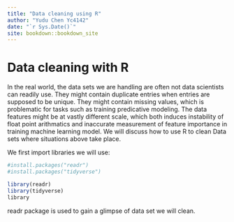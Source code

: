 ```yaml
--- 
title: "Data cleaning using R"
author: "Yudu Chen Yc4142"
date: "`r Sys.Date()`"
site: bookdown::bookdown_site
---
```


# Data cleaning with R
In the real world, the data sets we are handling are often not data scientists can readily use. They might contain duplicate entries when entries are supposed to be unique. They might contain missing values, which is problematic for tasks such as training predicative modeling. The data features might be at vastly different scale, which both induces instability of float point arithmatics and inaccurate measurement of feature importance in training machine learning model. We will discuss how to use R to clean Data sets where situations above take place. 

We first import libraries we will use:

```r
#install.packages("readr")
#install.packages("tidyverse")
```
```r
library(readr)
library(tidyverse)
library
```

readr package is used to gain a glimpse of data set we will clean.


